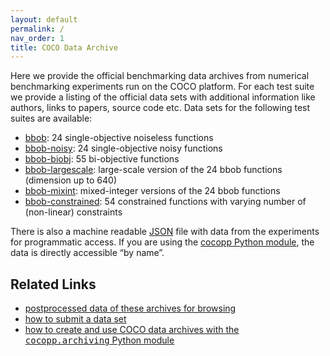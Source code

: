 ```yaml
---
layout: default
permalink: /
nav_order: 1
title: COCO Data Archive
---
```


Here we provide the official benchmarking data archives from numerical benchmarking experiments run on the COCO platform. 
For each test suite we provide a listing of the official data sets with additional information like authors, links to papers, source code etc.
Data sets for the following test suites are available: 

* [bbob](bbob.qmd): 24 single-objective noiseless functions
* [bbob-noisy](bbob-noisy.qmd): 24 single-objective noisy functions
* [bbob-biobj](bbob-biobj.qmd): 55 bi-objective functions
* [bbob-largescale](bbob-largescale.qmd): large-scale version of the 24 bbob functions (dimension up to 640)
* [bbob-mixint](bbob-mixint.qmd): mixed-integer versions of the 24 bbob functions
* [bbob-constrained](bbob-constrained.qmd): 54 constrained functions with varying number of (non-linear) constraints

There is also a machine readable [JSON](data-archive.json) file with data from the experiments for programmatic access.
If you are using the [cocopp Python module](https://pypi.org/project/cocopp), the data is directly accessible "by name".

## Related Links

* <a href="https://numbbo.github.io/ppdata-archive"> postprocessed data of these archives for browsing</a>
* <a href="https://github.com/numbbo/coco/blob/master/howtos/publish-a-dataset-howto.md">how to submit a data set</a>
* <a href="https://github.com/numbbo/coco/blob/master/code-postprocessing/cocopp/archiving.py">how to create and use COCO data archives with the <tt>cocopp.archiving</tt> Python module</a>
